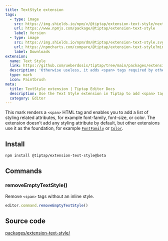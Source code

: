 ```yaml
---
title: TextStyle extension
tags:
  - type: image
    src: https://img.shields.io/npm/v/@tiptap/extension-text-style/next?label=version
    url: https://www.npmjs.com/package/@tiptap/extension-text-style
    label: Version
  - type: image
    src: https://img.shields.io/npm/dm/@tiptap/extension-text-style.svg
    url: https://npmcharts.com/compare/@tiptap/extension-text-style?minimal=true
    label: Downloads
extension:
  name: Text Style
  link: https://github.com/ueberdosis/tiptap/tree/main/packages/extension-text-style
  description: 'Otherwise useless, it adds <span> tags required by other extensions.'
  type: mark
  icon: Paintbrush
meta:
  title: TextStyle extension | Tiptap Editor Docs
  description: Use the Text Style extension in Tiptap to add <span> tags with custom styles. Learn more in our docs!
  category: Editor
---
```



This mark renders a `<span>` HTML tag and enables you to add a list of styling related attributes, for example font-family, font-size, or color. The extension doesn’t add any styling attribute by default, but other extensions use it as the foundation, for example [`FontFamily`](/editor/extensions/functionality/fontfamily) or [`Color`](/editor/extensions/functionality/color).

<CodeDemo path="/Marks/Textstyle" />

## Install

```bash
npm install @tiptap/extension-text-style@beta
```

## Commands

### removeEmptyTextStyle()

Remove `<span>` tags without an inline style.

```js
editor.command.removeEmptyTextStyle()
```

## Source code

[packages/extension-text-style/](https://github.com/ueberdosis/tiptap/blob/main/packages/extension-text-style/)
